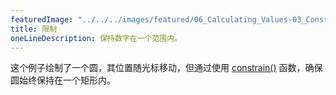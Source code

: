 ---
featuredImage: "../../../images/featured/06_Calculating_Values-03_Constrain-thumbnail.png"
title: 限制
oneLineDescription: 保持数字在一个范围内。
---

这个例子绘制了一个圆，其位置随光标移动，但通过使用 <a href="/reference/#/p5/constrain/" target="_blank">constrain()</a> 函数，确保圆始终保持在一个矩形内。
